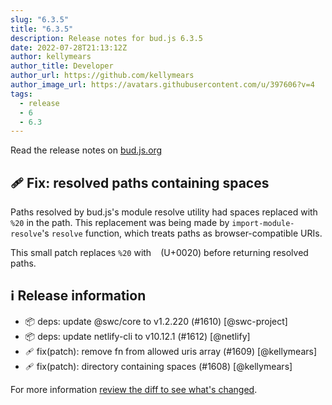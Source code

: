 ```yaml
---
slug: "6.3.5"
title: "6.3.5"
description: Release notes for bud.js 6.3.5
date: 2022-07-28T21:13:12Z
author: kellymears
author_title: Developer
author_url: https://github.com/kellymears
author_image_url: https://avatars.githubusercontent.com/u/397606?v=4
tags:
  - release
  - 6
  - 6.3
---
```


<!--This file is generated-->

Read the release notes on [bud.js.org](https://bud.js.org/blog/6.3.5)

<!--truncate-->


## 🩹 Fix: resolved paths containing spaces

Paths resolved by bud.js's module resolve utility had spaces replaced with `%20` in the path. This replacement was being made
by `import-module-resolve`'s `resolve` function, which treats paths as browser-compatible URIs.

This small patch replaces `%20` with ` ` (U+0020) before returning resolved paths.

## ℹ️ Release information

- 📦 deps: update @swc/core to v1.2.220 (#1610) [@swc-project]
- 📦 deps: update netlify-cli to v10.12.1 (#1612) [@netlify]
- 🩹 fix(patch): remove fn from allowed uris array (#1609) [@kellymears]
- 🩹 fix(patch): directory containing spaces (#1608) [@kellymears]

For more information [review the diff to see what's changed](https://github.com/roots/bud/compare/v6.3.4...v6.3.5).